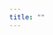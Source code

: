 ```yaml
---
title: ""
---
```


<style>
  body {
    background-image: url('images/portada-05.svg');
    background-size: 90%; /* Adjust percentage to control scaling */
    background-repeat: no-repeat;
    background-position: center; /* Keep it centered */
  }
</style>

